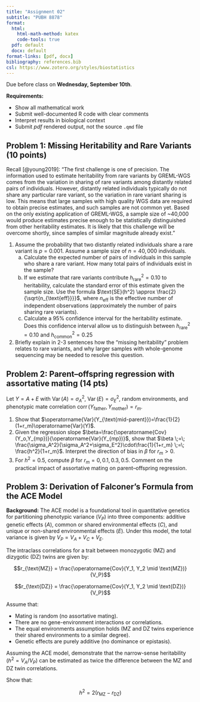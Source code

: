 ```yaml
---
title: "Assignment 02"
subtitle: "PUBH 8878"
format: 
  html:
    html-math-method: katex
    code-tools: true
  pdf: default
  docx: default
format-links: [pdf, docx]
bibliography: references.bib
csl: https://www.zotero.org/styles/biostatistics
---
```


Due before class on **Wednesday, September 10th**.

**Requirements:**

-   Show all mathematical work
-   Submit well-documented R code with clear comments
-   Interpret results in biological context
-   Submit *pdf* rendered output, not the source `.qmd` file

## Problem 1: Missing Heritability and Rare Variants (10 points)

Recall [@young2019]: "The first challenge is one of precision. The information used to estimate heritability from rare variants by GREML-WGS comes from the variation in sharing of rare variants among distantly related pairs of individuals. However, distantly related individuals typically do not share any particular rare variant, so the variation in rare variant sharing is low. This means that large samples with high quality WGS data are required to obtain precise estimates, and such samples are not common yet. Based on the only existing application of GREML-WGS, a sample size of \~40,000 would produce estimates precise enough to be statistically distinguished from other heritability estimates. It is likely that this challenge will be overcome shortly, since samples of similar magnitude already exist."

1.  Assume the probability that two distantly related individuals share a rare variant is $p=0.001$. Assume a sample size of $n=40,000$ individuals.
    a.  Calculate the expected number of pairs of individuals in this sample who share a rare variant. How many total pairs of individuals exist in the sample?
    b.  If we estimate that rare variants contribute $h^2_{\text{rare}}=0.10$ to heritability, calculate the standard error of this estimate given the sample size. Use the formula $\text{SE}(h^2) \approx \frac{2}{\sqrt{n_{\text{eff}}}}$, where $n_{\text{eff}}$ is the effective number of independent observations (approximately the number of pairs sharing rare variants).
    c.  Calculate a 95% confidence interval for the heritability estimate. Does this confidence interval allow us to distinguish between $h^2_{\text{rare}}=0.10$ and $h^2_{\text{common}}=0.25$
2.  Briefly explain in 2-3 sentences how the "missing heritability" problem relates to rare variants, and why larger samples with whole-genome sequencing may be needed to resolve this question.



## Problem 2: Parent–offspring regression with assortative mating (14 pts)

Let $Y=A+E$ with $\operatorname{Var}(A)=\sigma_A^2$, $\operatorname{Var}(E)=\sigma_E^2$, random environments, and phenotypic mate correlation $\operatorname{corr}(Y_{\text{father}},Y_{\text{mother}})=r_m$.

1.	Show that $\operatorname{Var}(Y_{\text{mid-parent}})=\frac{1}{2}(1+r_m)\operatorname{Var}(Y)$.
2. Given the regression slope $\beta=\frac{\operatorname{Cov}(Y_o,Y_{mp})}{\operatorname{Var}(Y_{mp})}$, show that
$\beta \;=\; \frac{\sigma_A^2}{\sigma_A^2+\sigma_E^2}\cdot\frac{1}{1+r_m} \;=\; \frac{h^2}{1+r_m}$. Interpret the direction of bias in $\beta$ for $r_m>0$.
3.	For $h^2=0.5$, compute $\beta$ for $r_m=0,0.1,0.3,0.5$. Comment on the practical impact of assortative mating on parent–offspring regression.

## Problem 3: Derivation of Falconer's Formula from the ACE Model

**Background:** The ACE model is a foundational tool in quantitative genetics for partitioning phenotypic variance ($V_P$) into three components: additive genetic effects ($A$), common or shared environmental effects ($C$), and unique or non-shared environmental effects ($E$). Under this model, the total variance is given by $V_P = V_A + V_C + V_E$.

The intraclass correlations for a trait between monozygotic (MZ) and dizygotic (DZ) twins are given by:

$$r_{\text{MZ}} = \frac{\operatorname{Cov}(Y_1, Y_2 \mid \text{MZ})}{V_P}$$

$$r_{\text{DZ}} = \frac{\operatorname{Cov}(Y_1, Y_2 \mid \text{DZ})}{V_P}$$


Assume that: 

- Mating is random (no assortative mating).
- There are no gene-environment interactions or correlations.
- The equal environments assumption holds (MZ and DZ twins experience their shared environments to a similar degree).
- Genetic effects are purely additive (no dominance or epistasis).

Assuming the ACE model, demonstrate that the narrow-sense heritability ($h^2 = V_A/V_P$) can be estimated as twice the difference between the MZ and DZ twin correlations.

Show that:

$$h^2 = 2(r_{\text{MZ}} - r_{\text{DZ}})$$